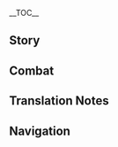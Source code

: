 {{CharacterTabs}}
{{LanguageTabs}}

__TOC__
==Story==
{{VO/Story
|character           = Rosaria
|language            = zh
|language_s          = zh
|language_t          = zh-tw
|name_s              = 罗莎莉亚
|name_t              = 蘿莎莉亞

<!-- Hello -->
|vo_01_01_title_s    = 初次见面…
|vo_01_01_title_t    = 初次見面…
|vo_01_01_subtitle   = Hello
|vo_01_01_file       = VO_{language}{character} Hello.ogg
|vo_01_01_tx_s       = 这位信徒，如果遇到难以解决的麻烦，可以来找我，如果只想祈祷，还请找其他修女。<br />…嗯？你不是信徒吗？
|vo_01_01_tx_t       = 這位信徒，如果遇到難以解決的麻煩，可以來找我，如果只想祈禱，還請找其他修女。<br />…嗯？{{MC|你|妳|mc=1}}不是信徒嗎？
|vo_01_01_rm         = Zhè wèi xìntú, rúguǒ yù dào nányǐ jiějué de máfan, kěyǐ lái zhǎo wǒ, rúguǒ zhǐ xiǎng qídǎo, hái qǐng zhǎo qítā xiūnǚ.<br />...Ng? Nǐ bùshì xìntú ma?
|vo_01_01_tl         = Hey, disciple, if you encounter any troublesome matters that are difficult to handle, you can come and find me. If you just want to pray, please find another nun.<br />Mmm? You're not a disciple?

<!-- Chats -->
|vo_02_01_title_s    = 闲聊・无聊
|vo_02_01_title_t    = 閒聊・無聊
|vo_02_01_subtitle   = Chat: Boredom
|vo_02_01_file       = VO_{language}{character} Chat - Boredom.ogg
|vo_02_01_tx_s       = 还不走吗？
|vo_02_01_tx_t       = 還不走嗎？
|vo_02_01_rm         = Hái bù zǒu ma?
|vo_02_01_tl         = Are we still not leaving?

|vo_02_02_title_s    = 闲聊・加班
|vo_02_02_title_t    = 閒聊・加班
|vo_02_02_subtitle   = Chat: Overtime
|vo_02_02_file       = VO_{language}{character} Chat - Overtime.ogg
|vo_02_02_tx_s       = 什么都可以商量，除了加班。
|vo_02_02_tx_t       = 什麼都可以商量，除了加班。
|vo_02_02_rm         = Shénme dōu kéyǐ shāngliáng, chúle jiābān.
|vo_02_02_tl         = Anything can be discussed, except for overtime.

|vo_02_03_title_s    = 闲聊・蒙德生活
|vo_02_03_title_t    = 閒聊・蒙德生活
|vo_02_03_subtitle   = Chat: Life in Mondstadt
|vo_02_03_file       = VO_{language}{character} Chat - Life in Mondstadt.ogg
|vo_02_03_tx_s       = 好好完成工作，好好度过每一天。蒙德的生活不就是如此吗？
|vo_02_03_tx_t       = 好好完成工作，好好度過每一天。蒙德的生活不就是如此嗎？
|vo_02_03_rm         = Hǎohao wánchéng gōngzuò, hǎohao dùguò měi yī tiān. Méngdé de shēnghuó bù jiùshì rúcǐ ma?
|vo_02_03_tl         = Finishing one's work properly, spending one's daily life properly. Is this not simply life in Mondstadt?

<!-- Weather -->
|vo_03_01_title_s    = 下雨的时候…
|vo_03_01_title_t    = 下雨的時候…
|vo_03_01_subtitle   = When It Rains
|vo_03_01_file       = VO_{language}{character} When It Rains.ogg
|vo_03_01_tx_s       = 唉，影响效率。
|vo_03_01_tx_t       = 唉，影響效率。
|vo_03_01_rm         = Ai, yíngxiǎng xiàolǚ.
|vo_03_01_tl         = Sigh, this will affect [my] efficiency.

|vo_03_02_title_s    = 打雷的时候…
|vo_03_02_title_t    = 打雷的時候…
|vo_03_02_subtitle   = When Thunder Strikes
|vo_03_02_file       = VO_{language}{character} When Thunder Strikes.ogg
|vo_03_02_tx_s       = 嘁，麻烦。
|vo_03_02_tx_t       = 嘖，麻煩。
|vo_03_02_rm_s       = Qi, máfan.
|vo_03_02_rm_t       = Ze, máfan.
|vo_03_02_tl         = Tsk, troublesome.

|vo_03_03_title_s    = 下雪的时候…
|vo_03_03_title_t    = 下雪的時候…
|vo_03_03_subtitle   = When It Snows
|vo_03_03_file       = VO_{language}{character} When It Snows.ogg
|vo_03_03_tx_s       = 雪天赶路，最好小心一些。
|vo_03_03_tx_t       = 雪天趕路，最好小心一些。
|vo_03_03_rm         = Xuětiān gǎnlù, zuìhǎo xiǎoxīn yīxiē.
|vo_03_03_tl         = It's best to be a bit more careful when hurrying on a snowy day.

|vo_03_04_title_s    = 刮大风了…
|vo_03_04_title_t    = 颳大風了…
|vo_03_04_subtitle   = When the Wind Is Blowing
|vo_03_04_file       = VO_{language}{character} When the Wind Is Blowing.ogg
|vo_03_04_tx_s       = 是风神巴斯巴托的庇佑吗？等等，好像是巴托巴斯…
|vo_03_04_tx_t       = 是風神巴斯巴托的庇佑嗎？等等，好像是巴托巴斯…
|vo_03_04_rm         = Shì Fēngshén Bāsībātuō de bìyòu ma? Děngdeng, hǎoxiàng shì Bātuōbāsī...
|vo_03_04_tl         = Is this the blessing of the Anemo Archon Barsibatos? Hold on, I think it's Bartobas...

<!-- Greetings -->
|vo_04_01_title_s    = 早上好…
|vo_04_01_title_t    = 早安…
|vo_04_01_subtitle   = Good Morning
|vo_04_01_file       = VO_{language}{character} Good Morning.ogg
|vo_04_01_tx_s       = 早安，哈…晨祷已经开始了吗？也太早了。
|vo_04_01_tx_t       = 早安，哈…晨禱已經開始了嗎？也太早了。
|vo_04_01_rm         = Zǎo'ān, ha... Chéndǎo yǐjīng kāishǐle ma? Yě tàizǎole.
|vo_04_01_tl         = Good morning, [yawn]... Have the morning prayers begun? It's far too early.

|vo_04_02_title_s    = 中午好…
|vo_04_02_title_t    = 午安…
|vo_04_02_subtitle   = Good Afternoon
|vo_04_02_file       = VO_{language}{character} Good Afternoon.ogg
|vo_04_02_tx_s       = 午后的阳光对睡眠有好处。你也试试吧。
|vo_04_02_tx_t       = 午後的陽光對睡眠有好處。{{MC|你|妳|mc=1}}也試試吧。
|vo_04_02_rm         = Wǔhòu de yángguāng duì shuìmián yǒu hǎochù. Nǐ yě shìshì ba.
|vo_04_02_tl         = The afternoon sun is beneficial for sleep. You should try it.

|vo_04_03_title_s    = 晚上好…
|vo_04_03_title_t    = 晚上好…
|vo_04_03_subtitle   = Good Evening
|vo_04_03_file       = VO_{language}{character} Good Evening.ogg
|vo_04_03_tx_s       = 晚上好。晚间祷告的话，我不参加。嗯？不为什么。
|vo_04_03_tx_t       = 晚上好。晚間禱告的話，我不參加。嗯？不為什麼。
|vo_04_03_rm         = Wǎnshàng-hǎo. Wǎnjiān qídǎo de huà, wǒ bù cānjiā. Ng? Bù wèishénme.
|vo_04_03_tl         = Good evening. If you're talking about the evening prayers, I will not be participating. Mmm? No particular reason.

|vo_04_04_title_s    = 晚安…
|vo_04_04_title_t    = 晚安…
|vo_04_04_subtitle   = Good Night
|vo_04_04_file       = VO_{language}{character} Good Night.ogg
|vo_04_04_tx_s       = 去休息吧，不用操心，剩下的事我会处理。
|vo_04_04_tx_t       = 去休息吧，不用操心，剩下的事我會處理。
|vo_04_04_rm_s       = Qù xiūxi ba, bù yòng cāoxīn, shèngxià de shì wǒ huì chúlǐ.
|vo_04_04_rm_t       = Qù xiūxí ba, bù yòng cāoxīn, shèngxià de shì wǒ huì chúlǐ.
|vo_04_04_tl         = Go and rest. Don't worry, I will handle the remaining matters.

<!-- About -->
|vo_05_01_title_s    = 关于罗莎莉亚自己・修女
|vo_05_01_title_t    = 關於蘿莎莉亞自己・修女
|vo_05_01_subtitle   = About {character}: Sister
|vo_05_01_file       = VO_{language}{character} About {character} - Sister.ogg
|vo_05_01_tx_s       = 我？只是个无趣的人而已。如你所见，不爱教会也不爱工作。
|vo_05_01_tx_t       = 我？只是個無趣的人而已。如{{MC|你|妳|mc=1}}所見，不愛教會也不愛工作。
|vo_05_01_rm         = Wǒ? Zhǐshì gè wúqù de rén éryǐ. Rú ní suǒ jiàn, bù ài Jiàohuì yě bù ài gōngzuò.
|vo_05_01_tl         = Me? I'm just an uninteresting person. As you can see, I love neither the Church nor work.

|vo_05_02_title_s    = 关于罗莎莉亚自己・麻烦
|vo_05_02_title_t    = 關於蘿莎莉亞自己・麻煩
|vo_05_02_subtitle   = About {character}: Troubles
|vo_05_02_file       = VO_{language}{character} About {character} - Troubles.ogg
|vo_05_02_tx_s       = 那些值班修女一个比一个麻烦，不是抓人去祷告，就是叫人去唱诗班。你可别告诉她们我在这里。
|vo_05_02_tx_t       = 那些值班修女一個比一個麻煩，不是抓人去禱告，就是叫人去唱詩班。{{MC|你|妳|mc=1}}不要告訴她們我在這裡。
|vo_05_02_rm         = Nà xiē zhíbān xiūnǚ yī gè bǐ yī gè máfan, bùshì zhuārén qù qídǎo, jiùshì jiào rén qù chàngshībān. Nǐ kě bié gàosù tāmen wǒ zài zhèlǐ.
|vo_05_02_tl         = Those nuns on duty are getting progressively more troublesome. If they're not dragging people off for prayers, they're asking people to go sing in the choir. Don't go telling them that I'm here.

<!-- About Us -->
|vo_06_01_title_s    = 关于我们・信仰
|vo_06_01_title_t    = 關於我們・信仰
|vo_06_01_subtitle   = About Us: Beliefs
|vo_06_01_file       = VO_{language}{character} About Us - Beliefs.ogg
|vo_06_01_tx_s       = 神或许能庇护所有人，可他不会这样做。否则，人的苦难就成了笑话。
|vo_06_01_tx_t       = 神或許能庇護所有人，可是他不會這樣做。否則，人的苦難就成了笑話。
|vo_06_01_rm         = Shén huòxǔ nèng bìhù suóyǒu rén, kě tā bùhuì zhèyàng zuò. Fǒuzé, rén de kǔ'nàn jiù chéngle xiàohuà.
|vo_06_01_tl         = Perhaps the god is able to bless everyone with his protection, but he won't do that. Otherwise, the struggles of people will simply become a joke.

|vo_06_02_title_s    = 关于我们・祷告
|vo_06_02_title_t    = 關於我們・禱告
|vo_06_02_friendship = 6
|vo_06_02_subtitle   = About Us: Prayer
|vo_06_02_file       = VO_{language}{character} About Us - Prayer.ogg
|vo_06_02_tx_s       = 祈祷吧。不是为了神或其他任何人，而是为了自己。
|vo_06_02_tx_t       = 祈禱吧。不是為了神或其他任何人，而是為了自己。
|vo_06_02_rm         = Qídǎo ba. Bùshì wèile shén huò qítā rènhé rén, érshì wèile zìjǐ.
|vo_06_02_tl         = Pray. Not for the god or for anyone else, but for yourself.

|vo_06_03_title_s    = 关于我们・战斗
|vo_06_03_title_t    = 關於我們・戰鬥
|vo_06_03_friendship = 6
|vo_06_03_subtitle   = About Us: Battle
|vo_06_03_file       = VO_{language}{character} About Us - Battle.ogg
|vo_06_03_tx_s       = 不要勉强，有困难可以叫我。
|vo_06_03_tx_t       = 不要勉強，有困難可以叫我。
|vo_06_03_rm         = Bùyào miánqiáng, yǒu kùnnán kěyǐ jiào wo.
|vo_06_03_tl         = Don't push yourself. If there are problems, you can call me.

<!-- Miscellaneous I -->
|vo_07_01_title_s    = 关于「神之眼」…
|vo_07_01_title_t    = 關於「神之眼」…
|vo_07_01_friendship = 4
|vo_07_01_subtitle   = About the [[Vision]]
|vo_07_01_file       = VO_{language}{character} About the Vision.ogg
|vo_07_01_tx_s       = 「神之眼」可以是实力的证明，也可以是幸存的勋章…谁知道呢？真正的好东西总是具有两面性。我不会定义「神之眼」。我和它只是互相见证的关系罢了。
|vo_07_01_tx_t       = 「神之眼」可以是實力的證明，也可以是倖存的勳章…誰知道呢？真正的好東西總是具有兩面性。我不會定義「神之眼」。我和它只是互相見證的關係罷了。
|vo_07_01_rm_s       = "Shénzhīyǎn" kěyǐ shì shílì de zhèngmíng, yě kěyǐ shì xìngcún de xūnzhāng... Shéi zhīdào ne? Zhēnzhèng de hǎo dōngxi zǒng shì jùyǒu liǎng miànxìng. Wǒ bùhuì dìngyì "Shénzhīyān". Wǒ hé tā zhǐshì hùxiāng jiànzhèng de guānxi bàle.
|vo_07_01_rm_t       = "Shénzhīyǎn" kěyǐ shì shílì de zhèngmíng, yě kěyǐ shì xìngcún de xūnzhāng... Shéi zhīdào ne? Zhēnzhèng de hǎo dōngxi zǒng shì jùyǒu liǎng miànxìng. Wǒ bùhuì dìngyì "Shénzhīyān". Wǒ hàn tā zhǐshì hùxiāng jiànzhèng de guānxi bàle.
|vo_07_01_tl         = A "Vision" can be a proof of one's willpower, and also a medal of fortunate survival... Who knows? All good things always have two sides. I will not define this "Vision." My relationship with it is simply one of mutual witness.

|vo_07_02_title_s    = 有什么想要分享…
|vo_07_02_title_t    = 有什麼想要分享…
|vo_07_02_friendship = 4
|vo_07_02_subtitle   = Something to Share
|vo_07_02_file       = VO_{language}{character} Something to Share.ogg
|vo_07_02_tx_s       = 要说什么是值得高兴的好事…呵，只是假设而已。如果有一天你遇到无法解决的难题，也别认为那就是人生的终点。说不定，会有人替你解决困境呢。
|vo_07_02_tx_t       = 要說什麼是值得高興的好事…呵，只是假設而已。如果有一天{{MC|你|妳|mc=1}}遇到無法解決的難題，也別認為那就是人生的終點。說不定，會有人替{{MC|你|妳|mc=1}}解決困境呢
|vo_07_02_rm         = Yào shuō shénme shì zhíde gāoxìng de hǎoshì... He, zhǐshì jiǎshè éryǐ. Rúguó yǒu yī tiān nǐ yùdào wúfǎ jiějué de nántí, yě bié rènwéi nà jiùshì rénshēng de zhōngdiǎn. Shuōbùdìng, huì yǒu rén tì nǐ jiějué kùnjìng ne.
|vo_07_02_tl         = If I had to name something worth getting happy about... Heh, this is just a hypothetical scenario. If, one day, you encounter a difficult problem that cannot be solved, don't go thinking that it'll be the end of your life. There might just be someone who can  solve your predicament for you.

|vo_07_03_title_s    = 感兴趣的见闻…
|vo_07_03_title_t    = 感興趣的見聞…
|vo_07_03_subtitle   = Interesting Things
|vo_07_03_file       = VO_{language}{character} Interesting Things.ogg
|vo_07_03_tx_s       = 花草不属于我感兴趣的范畴。不过，蒲公英是个例外，它能酿出相当美味的蒲公英酒。休息时间来一杯，比睡懒觉还舒服。
|vo_07_03_tx_t       = 花草不屬於我感興趣的範疇。不過，蒲公英是個例外，它能釀出相當美味的蒲公英酒。休息時間來一杯，比睡懶覺還舒服。
|vo_07_03_rm_s       = Huācǎo bù shǔyú wǒ gǎn xìngqù de fànchóu. Bùguò, pǔgōngyīng shì gè lìwài, tā néng niàngchū xiāngdāng měiwèi de Pǔgōngyīng Jiǔ. Xiūxi shíjiān lái yī bēi, bǐ shuì lǎnjiào hái shūfú.
|vo_07_03_rm_t       = Huācǎo bù shǔyú wǒ gǎn xìngqù de fànchóu. Bùguò, pǔgōngyīng shì gè lìwài, tā néng niàngchū xiāngdāng měiwèi de Pǔgōngyīng Jiǔ. Xiūxí shíjiān lái yī bēi, bǐ shuì lǎnjiào hái shūfú.
|vo_07_03_tl         = I'm not interested in the domain of plants and flowers. However, Dandelions are an exception, as they can be brewed into rather delicious Dandelion Wine. Drinking a glass during breaktime is even more comfortable than taking a nap.

<!-- About Others -->
|vo_08_01_title_s    = 关于迪卢克…
|vo_08_01_title_t    = 關於迪盧克…
|vo_08_01_friendship = 4
|vo_08_01_subtitle   = About [[Diluc]]
|vo_08_01_file       = VO_{language}{character} About Diluc.ogg
|vo_08_01_tx_s       = 一看就知道了吧？那位富豪老爷可不是个简单的人物。低调、自信…还有一点危险的气息。
|vo_08_01_tx_t       = 一看就知道了吧？那位富豪老爺可不是個簡單的人物。低調、自信…還有一點危險的氣息。
|vo_08_01_rm_s       = Yīkàn jiù zhīdàole ba? Nà wèi fùháo lǎoyé kě bùshì gè jiǎndān de rénwù. Dīdiào, zìxìn... hǎiyǒu yīdiǎn wēixiǎn qìxī.
|vo_08_01_rm_t       = Yīkàn jiù zhīdàole ba? Nà wèi fùháo lǎoyé kě bùshì gè jiǎndān de rénwù. Dīdiào, zìxìn... hǎiyǒu yīdiǎn wéixiǎn qìxí.
|vo_08_01_tl         = It's obvious from just a glance, right? That wealthy lord isn't a simple person. Discreet, confident... and an aura that feels a little dangerous.

|vo_08_02_title_s    = 关于凯亚…
|vo_08_02_title_t    = 關於凱亞…
|vo_08_02_friendship = 4
|vo_08_02_subtitle   = About [[Kaeya]]
|vo_08_02_file       = VO_{language}{character} About Kaeya.ogg
|vo_08_02_tx_s       = 人往往要到醉酒以后才会露出真面目。油嘴滑舌算是凯亚的保护色吧，呵，一目了然的伪装。你该看看他喝醉的样子。
|vo_08_02_tx_t       = 人往往要到酒醉以後才會露出真面目。油嘴滑舌算是凱亞的保護色吧，呵，一目了然的偽裝。{{MC|你|妳|mc=1}}該看看他喝醉的樣子。
|vo_08_02_rm         = Rén wǎngwǎng yào dào zuìjiǔ yǐhòu cái huì lùchū zhēn miànmù. Yóuzuǐ-huáshé suàn shì Kǎiyà de bǎohùsè ba, he, yīmù-liǎorán de wěizhuāng. Nǐ gāi kànkan tā hēzuì de yàngzi.
|vo_08_02_tl         = People often need to get drunk before they show their true colors. Smooth, pretty words<ref group="TN •">{{zh|油嘴滑舌|rm=yóuzuǐ-huáshé|tl=oily mouth, smooth tongue}}: an idiom that describes a person who is smooth-talking and persuasive.</ref> can probably be said to be Kaeya's protective colors. Heh, a disguise that can be seen through in an instant. You should see what he's like when he's drunk.

|vo_08_03_title_s    = 关于温迪…
|vo_08_03_title_t    = 關於溫迪…
|vo_08_03_friendship = 4
|vo_08_03_subtitle   = About [[Venti]]
|vo_08_03_file       = VO_{language}{character} About Venti.ogg
|vo_08_03_tx_s       = 这个吟游诗人身上有种非常特殊的气息…我还不能确定真相，但他与别的市民似乎很不一样。
|vo_08_03_tx_t       = 這個吟遊詩人身上有種非常特殊的氣息…我還不能確定真相，但他與別的市民似乎很不一樣。
|vo_08_03_rm_s       = Zhège yínyóu-shīrén shēnshàng yǒu zhǒng fēicháng tèshū de qìxī... Wǒ hái bùnéng quèdìng zhēnxiàng, dàn tā yǔ bié de shìmín sìhū hěn bùyīyàng.
|vo_08_03_rm_t       = Zhège yínyóu-shīrén shēnshàng yǒu zhǒng fēicháng tèshū de qìxí... Wǒ hái bùnéng quèdìng zhēnxiàng, dàn tā yǔ bié de shìmín sìhū hěn bùyīyàng.
|vo_08_03_tl         = The aura of this wandering bard is very unique... I can't determine the truth yet, but he seems to be very different from the rest of the cityfolk.

|vo_08_04_title_s    = 关于芭芭拉…
|vo_08_04_title_t    = 關於芭芭拉…
|vo_08_04_friendship = 4
|vo_08_04_subtitle   = About [[Barbara]]
|vo_08_04_file       = VO_{language}{character} About Barbara.ogg
|vo_08_04_tx_s       = 芭芭拉总是缠着我，叫我参加礼拜和唱诗班。难道维多利亚给她下了监督我工作的命令？
|vo_08_04_tx_t       = 芭芭拉總是纏著我，叫我參加禮拜和唱詩班。難道維多利亞向她下了監督我工作的命令？
|vo_08_04_rm_s       = Bābālā zǒng shì chánzhe wǒ, jiào wǒ cānjiā lǐbài hé chàngshībān. Nándào Wéiduōlìyà gěi tā xiàle jiāndū wǒ gōngzuò de mìnglìng?
|vo_08_04_rm_t       = Bābālā zǒng shì chánzhe wǒ, jiào wǒ cānjiā lǐbài hàn chàngshībān. Nándào Wéiduōlìyà xiàng tā xiàle jiāndū wǒ gōngzuò de mìnglìng?
|vo_08_04_tl         = Barbara is always pestering me, asking me to go participate in prayers and the choir. Could it be that Victoria has given her orders to supervise my work?

|vo_08_05_title_s    = 关于琴…
|vo_08_05_title_t    = 關於琴…
|vo_08_05_friendship = 4
|vo_08_05_subtitle   = About [[Jean]]
|vo_08_05_file       = VO_{language}{character} About Jean.ogg
|vo_08_05_tx_s       = 不仅完成本职工作，还会替他人收尾。值得钦佩的女人。
|vo_08_05_tx_t       = 不僅完成本職工作，還會替他人收尾。值得欽佩的女人。
|vo_08_05_rm         = Bùjǐn wánchéng běnzhí gōngzuò, hái huì tì tārén shōuwěi. Zhídé qīnpèi de nǚrén.
|vo_08_05_tl         = Not only does she finish her own job, she also finishes work for others too. A woman worth admiring.

|vo_08_06_title_s    = 关于阿贝多…
|vo_08_06_title_t    = 關於阿貝多…
|vo_08_06_friendship = 4
|vo_08_06_subtitle   = About [[Albedo]]
|vo_08_06_file       = VO_{language}{character} About Albedo.ogg
|vo_08_06_tx_s       = 他就像一副挂在古旧房屋里的油画…厚重、神秘，无法被一眼看透。我不讨厌有故事的人。
|vo_08_06_tx_t       = 他就像一副掛在古舊房屋裡的油畫…厚重、神秘，無法被一眼看透。我不討厭有故事的人。
|vo_08_06_rm         = Tā jiù xiàng yī fù guà zài gújiù fángwū lǐ de yóuhuà... Hòuzhòng, shénmì, wǔfǎ bèi yīyǎn-kàntòu. Wǒ bù tǎoyàn yǒu gùshì de rén.
|vo_08_06_tl         = He is just like an oil painting hanging in the room of an old house... Dignified, mysterious, impossible to read at a glance. I don't hate people who have stories.

|vo_08_07_title_s    = 关于丽莎…
|vo_08_07_title_t    = 關於麗莎…
|vo_08_07_friendship = 4
|vo_08_07_subtitle   = About [[Lisa]]
|vo_08_07_file       = VO_{language}{character} About Lisa.ogg
|vo_08_07_tx_s       = 我不喜欢上班偷懒的人，不过也很能理解她准点下班的心情。
|vo_08_07_tx_t       = 我不喜歡上班偷懶的人，不過也很能理解她準時下班的心情。
|vo_08_07_rm         = Wǒ bù xǐhuān shàngbān tōulǎn de rén, bùguò yě hěn néng lǐjiě tā zhǔndiǎn xiàbān de xīnqíng.
|vo_08_07_tl         = I don't like people who slack off at work, but I can also very much understand her desire to leave work on time.

|vo_08_08_title_s    = 关于可莉…
|vo_08_08_title_t    = 關於可莉…
|vo_08_08_friendship = 4
|vo_08_08_subtitle   = About [[Klee]]
|vo_08_08_file       = VO_{language}{character} About Klee.ogg
|vo_08_08_tx_s       = 唉，除了麻烦就是麻烦，虽然是可爱的麻烦。
|vo_08_08_tx_t       = 唉，除了麻煩就是麻煩，雖然是可愛的麻煩。
|vo_08_08_rm         = Ai, chúle máfan jiùshì máfan, suīrán shì kě'ài de máfan.
|vo_08_08_tl         = Sigh, she only causes layers upon layers of trouble, even though they're all cute troubles.

|vo_08_09_title_s    = 关于法尔伽…
|vo_08_09_title_t    = 關於法爾伽…
|vo_08_09_friendship = 4
|vo_08_09_subtitle   = About [[Varka]]
|vo_08_09_file       = VO_{language}{character} About Varka.ogg
|vo_08_09_tx_s       = 虽说是出于好意，但法尔伽啰嗦起来像个老头一样，相当在意身边的人呢。唉，那家伙。
|vo_08_09_tx_t       = 雖說是出於好意，但法爾伽囉嗦起來像個老頭一樣，相當在意身邊的人呢。唉，那傢伙。
|vo_08_09_rm         = Suīshuō shì chū yú hǎoyì, dàn Fǎ'ěrjiā luōsuo qǐlái xiàng gè lǎotóu yīyàng, xiāngdāng zàiyì shēnbiān de rén ne. Āi, nà jiāhuo.
|vo_08_09_tl         = Even though it's with good intentions, when Varka starts nagging, he is just like an old grandpa. He is quite mindful of others around him. Sigh, that fellow.

|vo_08_10_title_s    = 关于父亲…
|vo_08_10_title_t    = 關於父親…
|vo_08_10_friendship = 4
|vo_08_10_subtitle   = About Her Father
|vo_08_10_file       = VO_{language}{character} About Father.ogg
|vo_08_10_tx_s       = 父亲？好遥远的词汇啊。对我而言可以说没有，也可以说有不止一个。怎么？很惊讶吗？
|vo_08_10_tx_t       = 父親？好遙遠的詞彙啊。對我而言可以說沒有，也可以說有不止一個。怎麼？很驚訝嗎？
|vo_08_10_rm         = Fùqīn? Hǎo yáoyuǎn de cíhuì a. Duì wǒ ér yán kěyǐ shuō méiyǒu, yě kěyǐ shuō yǒu bùzhǐ yīgè. Zěnme? Hěn jīngyà ma?
|vo_08_10_tl         = Father? What a distant phrase. For me, I can say that I have none, and I can also say that I have more than one. What do you think? Very surprising, right?

<!-- More About -->
|vo_09_01_title_s    = 想要了解罗莎莉亚・其一
|vo_09_01_title_t    = 想要瞭解蘿莎莉亞・其一
|vo_09_01_subtitle   = More About {character}: I
|vo_09_01_file       = VO_{language}{character} More About {character} - 01.ogg
|vo_09_01_tx_s       = 跳过寒暄吧。我来这里是为了完成工作，你解决不了的问题可以移交给我。
|vo_09_01_tx_t       = 跳過寒暄吧。我來這裡是為了完成工作，你解決不了的問題可以移交給我。
|vo_09_01_rm         = Tiào guò hánxuān ba. Wǒ lái zhèlǐ shì wèile wánchéng gōngzuò, nǐ jiějué bùliǎo de wèntí kěyǐ yíjiāo gěi wǒ.
|vo_09_01_tl         = Skip the pleasantries. I've come here to finish my work, you can pass on any problems you cannot solve to me.

|vo_09_02_title_s    = 想要了解罗莎莉亚・其二
|vo_09_02_title_t    = 想要瞭解蘿莎莉亞・其二
|vo_09_02_friendship = 3
|vo_09_02_subtitle   = More About {character}: II
|vo_09_02_file       = VO_{language}{character} More About {character} - 02.ogg
|vo_09_02_tx_s       = 不信神的修女并不稀奇，就像世上也有不喜欢吃猪肉的猎人、讨厌鱼肉的渔民。做某一件事不代表爱它，不爱一件事也不意味着必须远离。工作就是这样的东西。
|vo_09_02_tx_t       = 不信神的修女並不稀奇，就像世上也有不喜歡吃豬肉的獵人、討厭魚肉的漁民。做某一件事不代表愛它，不愛一件事也不意味著必須遠離。工作就是這樣的東西。
|vo_09_02_rm         = Bùxìn shén de xiūnǚ bìng bù xīqí, jiù xiàng shìshàng yěyǒu bù xǐhuān chī zhūròu de lièrén, tǎoyàn yúròu de yúmín. Zuò mǒu yī jiàn shì bù dàibiǎo ài tā, bù ài yī jiàn shì yě bù yìwèizhe bìxū yuǎnlí. Gōngzuò jiùshì zhèyàng de dōngxī.
|vo_09_02_tl         = It's not that rare for a nun to not believe in the gods, just like how there are hunters who don't eat pork in this world, and fishermen who hate eating fish. Doing something doesn't necessarily mean that you love it, and not loving something doesn't mean you have to distance yourself from it. Work is precisely a matter such as this.

|vo_09_03_title_s    = 想要了解罗莎莉亚・其三
|vo_09_03_title_t    = 想要瞭解蘿莎莉亞・其三
|vo_09_03_friendship = 4
|vo_09_03_subtitle   = More About {character}: III
|vo_09_03_file       = VO_{language}{character} More About {character} - 03.ogg
|vo_09_03_tx_s       = 来一杯吗？这是今年的蒲公英酒，味道很不错。
|vo_09_03_tx_t       = 來一杯嗎？這是今年的蒲公英酒，味道很不錯。
|vo_09_03_rm         = Lái yī bēi ma? Zhè shì jīnnián de Púgōngyīng Jiǔ, wèidào hěn bùcuò.
|vo_09_03_tl         = Would you like a glass? This is this year's Dandelion Wine, the taste is quite good.

|vo_09_04_title_s    = 想要了解罗莎莉亚・其四
|vo_09_04_title_t    = 想要瞭解蘿莎莉亞・其四
|vo_09_04_friendship = 5
|vo_09_04_subtitle   = More About {character}: IV
|vo_09_04_file       = VO_{language}{character} More About {character} - 04.ogg
|vo_09_04_tx_s       = 蒙德是一头既古老又年轻的白色野兽，古老到需要人去保护，也年轻到无法独立生存。只有这样的地方才会需要我这样的人。我像其他修女照顾市民那样照顾着蒙德，让它在自由的道路上平稳前进。你问我为什么它是白色的？…因为像我这样的人，是黑色的。
|vo_09_04_tx_t       = 蒙德是一頭既古老又年輕的白色野獸，古老到需要人去保護，也年輕到無法獨立生存。只有這樣的地方才會需要我這樣的人。我像其他修女照顧市民那樣照顧著蒙德，讓它在自由的道路上平穩前進。{{MC|你|妳|mc=1}}問我為什麼它是白色的？…因為像我這樣的人，是黑色的。
|vo_09_04_rm         = Méngdé shì yītóu jì gǔlǎo yòu niánqīng de báisè yěshòu, gǔlǎo dào xūyào rén qù bǎohù, yě niánqīng dào wúfǎ dúlì shēngcún. Zhǐyǒu zhèyàng de dìfāng cái huì xūyào wǒ zhèyàng de rén. Wǒ xiàng qítā xiūnǚ zhàogù shìmín nàyàng zhàogùzhe Méngdé, ràng tā zài zìyóu de dàolù shàng píngwěn qiánjìn. Nǐ wèn wǒ wèishénme tā shì báisè de? ...Yīnwèi xiàng wǒ zhèyàng de rén, shì hēisè de.
|vo_09_04_tl         = Mondstadt is a white beast that is both ancient and young at the same time. It is so old that it needs someone to protect it, yet it is still so young that it cannot survive independently. It is only a place like this that needs a person like me. As the other nuns watch over the cityfolk, I watch over Mondstadt, so that it can progress smoothly and steadily on the path of freedom. You're asking me why it's white? ...Because someone like me, is black.

|vo_09_05_title_s    = 想要了解罗莎莉亚・其五
|vo_09_05_title_t    = 想要瞭解蘿莎莉亞・其五
|vo_09_05_friendship = 6
|vo_09_05_subtitle   = More About {character}: V
|vo_09_05_file       = VO_{language}{character} More About {character} - 05.ogg
|vo_09_05_tx_s       = 我偶尔能感觉到过去每一年的自己都存在着、围绕着我…对我有所寄托。你一定也有相同的感觉，所以，哪怕如今你已走上截然不同的道路，也不要否认从前的自己。从前的每一个你，都是你脚下的基石。不要害怕过去，不要畏惧与它抗衡。
|vo_09_05_tx_t       = 我偶爾能感覺到過去每一年的自己都存在著、圍繞著我…對我有所寄託。{{MC|你|妳|mc=1}}一定也有相同的感覺，所以，哪怕如今{{MC|你|妳|mc=1}}已走上截然不同的道路，也不要否認從前的自己。從前的每一個{{MC|你|妳|mc=1}}，都是{{MC|你|妳|mc=1}}腳下的基石。不要害怕過去，不要畏懼與它抗衡。
|vo_09_05_rm         = Wǒ ǒu'ěr néng gǎnjué dào guòqù měi yī nián de zìjǐ dōu cúnzàizhe, wéiràozhe wǒ... Duì wǒ yǒu suǒ jìtuō. Nǐ yīdìng yěyǒu xiāngtóng de gǎnjué, suǒyǐ, nǎpà rújīn nǐ yǐ zǒu shàng jiérán bùtóng de dàolù, yě bùyào fǒurèn cóngqián de zìjǐ. Cóngqián de měi yīgè nǐ, dōu shì nǐ jiǎoxià de jīshí. Bùyào hàipà guòqù, bùyào wèijù yǔ tā kànghéng.
|vo_09_05_tl         = Sometimes, I feel as though the past versions of myself from every year that has gone by are all still in existence and encircling me... They are all asking something of me. You must have had the same feeling. So, even if you walk a completely different road today, do not deny the past you from long ago. Every single past version of yourself is now a foundation stone beneath your feet. Don't be afraid of the past, and do not fear contending with it.

<!-- Miscellaneous II -->
|vo_10_01_title_s    = 罗莎莉亚的爱好…
|vo_10_01_title_t    = 蘿莎莉亞的愛好…
|vo_10_01_subtitle   = {character}'s Hobbies
|vo_10_01_file       = VO_{language}{character} Hobbies.ogg
|vo_10_01_tx_s       = 小酌怡情，有些烦心事只能靠酒精解决。话虽如此，我是不会醉的。
|vo_10_01_tx_t       = 小酌怡情，有些煩心事只能靠酒精解決。話雖如此，我是不會醉的。
|vo_10_01_rm         = Xiǎozhuó yíqíng, yǒuxiē fánxīn-shì zhǐ néng kào jiǔjīng jiějué. Huà suī rúcǐ, wǒ shì bùhuì zuì de.
|vo_10_01_tl         = A small drink cheers the heart.<ref group="TN •">This is one half of a longer idiom. The full saying goes "A small drink cheers the heart, a large drink harms the body" {{Lang|zh=小酌怡情，大酌伤身|zh_rm=xiǎo zhuó yí qíng, dà zhuó shāng shēn}}.</ref> There are some worries that can only be solved with alcohol. Though, even as I say this, I won't get drunk.

|vo_10_02_title_s    = 罗莎莉亚的烦恼…
|vo_10_02_title_t    = 蘿莎莉亞的煩惱…
|vo_10_02_subtitle   = {character}'s Troubles
|vo_10_02_file       = VO_{language}{character} Troubles.ogg
|vo_10_02_tx_s       = 唉…真不想参加下个月的合唱活动，可维多利亚亲自点名了…
|vo_10_02_tx_t       = 唉…真不想參加下個月的合唱活動，可是維多利亞親自點名了…
|vo_10_02_rm_s       = Ai... Zhēn bùxiǎng cānjiā xià gè yuè de héchàng huódòng, kě Wěiduōlìyà qīnzì diǎnmíngle...
|vo_10_02_rm_t       = Ai... Zhēn bùxiǎng cānjiā xià gè yuè de héchàng huódòng, kěshì Wěiduōlìyà qīnzì diǎnmíngle...
|vo_10_02_tl         = Sigh... I really don't want to join the choir activities next month, but Victoria has personally come to check attendance...

|vo_10_03_title_s    = 喜欢的食物…
|vo_10_03_title_t    = 喜歡的食物…
|vo_10_03_subtitle   = Favorite Food
|vo_10_03_file       = VO_{language}{character} Favorite Food.ogg
|vo_10_03_tx_s       = 试过红酒炖兽肉吗？酒精和大块的动物肉出现在一个盘子里，相当有品味。
|vo_10_03_tx_t       = 試過紅酒燉獸肉嗎？酒精和大塊的動物肉出現在一個盤子裡，相當有品味。
|vo_10_03_rm         = Shìguò hóngjiǔ dùn shòu ròu ma? Jiǔjīng hé dà kuài de dòngwù ròu chūxiàn zài yīgè pánzi lǐ, xiāngdāng yǒu pǐnwèi.
|vo_10_03_tl         = Have you tried meat stewed in red wine? Alcohol and a big piece of animal meat both served on the same plate&mdash;&mdash; It's quite tasteful.

|vo_10_04_title_s    = 讨厌的食物…
|vo_10_04_title_t    = 討厭的食物…
|vo_10_04_subtitle   = Least Favorite Food
|vo_10_04_file       = VO_{language}{character} Least Favorite Food.ogg
|vo_10_04_tx_s       = 这个…这个土豆饼的蘸料居然是果酱？完全不合理！
|vo_10_04_tx_t       = 這個…這個薯餅的沾醬居然是果醬？完全不合理！
|vo_10_04_rm_s       = Zhège... Zhège tǔdòu-bǐng de zhànliào jūrán shì guǒjiàng? Wánquán bù hélǐ!
|vo_10_04_rm_t       = Zhège... Zhège shúbǐng de zhànliào jūrán shì guǒjiàng? Wánquán bù hélǐ!
|vo_10_04_tl         = The... The dipping sauce for this [[Mondstadt Hash Brown|hash brown]] is [[Jam]]? This is unreasonable!

<!-- Receiving a Gift -->
|vo_11_01_title_s    = 收到赠礼・其一
|vo_11_01_title_t    = 收到贈禮・其一
|vo_11_01_subtitle   = Receiving a Gift: I
|vo_11_01_file       = VO_{language}{character} Receiving a Gift - 01.ogg
|vo_11_01_tx_s       = 看来这方面，我们品味相投。
|vo_11_01_tx_t       = 看來這方面，我們品味相投。
|vo_11_01_rm         = 
|vo_11_01_tl         = 

|vo_11_02_title_s    = 收到赠礼・其二
|vo_11_02_title_t    = 收到贈禮・其二
|vo_11_02_subtitle   = Receiving a Gift: II
|vo_11_02_file       = VO_{language}{character} Receiving a Gift - 02.ogg
|vo_11_02_tx_s       = 至少能填饱肚子。
|vo_11_02_tx_t       = 至少能填飽肚子。
|vo_11_02_rm         = 
|vo_11_02_tl         = 

|vo_11_03_title_s    = 收到赠礼・其三
|vo_11_03_title_t    = 收到贈禮・其三
|vo_11_03_subtitle   = Receiving a Gift: III
|vo_11_03_file       = VO_{language}{character} Receiving a Gift - 03.ogg
|vo_11_03_tx_s       = 你对这种食物很感兴趣吗？
|vo_11_03_tx_t       = {{MC|你|妳|mc=1}}對這種食物很感興趣嗎？
|vo_11_03_rm         = 
|vo_11_03_tl         = 

<!-- Birthday -->
|vo_12_01_title_s    = 生日…
|vo_12_01_title_t    = 生日…
|vo_12_01_subtitle   = Birthday
|vo_12_01_file       = VO_{language}{character} Birthday.ogg
|vo_12_01_tx_s       = 今天是你生日，有什么想处理的人或事吗？我可以帮个小忙，别告诉其他人就行。
|vo_12_01_tx_t       = 今天是{{MC|你|妳|mc=1}}生日，有什麼想處理的人或事嗎？我可以幫個小忙，別告訴其他人就行。
|vo_12_01_rm         = Jīntiān shì nǐ shēngrì, yǒu shénme xiǎng chǔlǐ de rén huò shì ma? Wǒ kěyǐ bāng gè xiǎo máng, bié gàosù qítā rén jiùxíng.
|vo_12_01_tl         = Today is your birthday. Is there any person or any matter that you wish to be handled? I can help out with a small favor, as long as you don't tell anyone else.

<!-- Feelings About Ascension -->
|vo_13_01_title_s    = 突破的感受・起
|vo_13_01_title_t    = 突破的感受・起
|vo_13_01_ascension  = 1
|vo_13_01_subtitle   = Feelings About Ascension: Intro
|vo_13_01_file       = VO_{language}{character} Feelings About Ascension -  01.ogg
|vo_13_01_tx_s       = 嗯，感觉不错。
|vo_13_01_tx_t       = 嗯，感覺不錯。
|vo_13_01_rm         = Ng, gǎnjué bùcuò.
|vo_13_01_tl         = Mmm, this feeling is not bad.

|vo_13_02_title_s    = 突破的感受・承
|vo_13_02_title_t    = 突破的感受・承
|vo_13_02_ascension  = 2
|vo_13_02_subtitle   = Feelings About Ascension: Building Up
|vo_13_02_file       = VO_{language}{character} Feelings About Ascension -  02.ogg
|vo_13_02_tx_s       = 需要帮忙吗？我现在有空。
|vo_13_02_tx_t       = 需要幫忙嗎？我現在有空。
|vo_13_02_rm         = Xūyào bāngmáng ma? Wǒ xiànzài yǒu kòng.
|vo_13_02_tl         = Need help? I'm free right now.

|vo_13_03_title_s    = 突破的感受・转
|vo_13_03_title_t    = 突破的感受・轉
|vo_13_03_ascension  = 4
|vo_13_03_subtitle   = Feelings About Ascension: Climax
|vo_13_03_file       = VO_{language}{character} Feelings About Ascension -  03.ogg
|vo_13_03_tx_s       = 也好。能力越强，效率越高。
|vo_13_03_tx_t       = 也好。能力越強，效率越高。
|vo_13_03_rm         = Yě hǎo. Nénglì yuè qiáng, xiàolǜ yuè gāo.
|vo_13_03_tl         = Not bad. The stronger I grow, the more efficient I am.

|vo_13_04_title_s    = 突破的感受・合
|vo_13_04_title_t    = 突破的感受・合
|vo_13_04_ascension  = 6
|vo_13_04_subtitle   = Feelings About Ascension: Conclusion
|vo_13_04_file       = VO_{language}{character} Feelings About Ascension -  04.ogg
|vo_13_04_tx_s       = 哪怕是擅长战斗与杀戮的我，也从未拥有过如此强大的力量，谢谢你的祝福。
|vo_13_04_tx_t       = 哪怕是擅長戰鬥與殺戮的我，也從未擁有過如此強大的力量，謝謝{{MC|你|妳|mc=1}}的祝福。
|vo_13_04_rm         = Nǎpà shì shàncháng zhàndòu yǔ shālù de wǒ, yě cóng wèi yǒngyǒuguò rúcǐ qiángdà de lìliàng, xièxiè nǐ de zhùfú.
|vo_13_04_tl         = Though I am adept at battle and slaughter, I have never possessed such great power. Thank you for your blessing.
}}

==Combat==
{{Combat VO
|character           = Rosaria
|language            = zh
|name_s              = 罗莎莉亚
|name_t              = 蘿莎莉亞

<!-- Elemental Skill -->
|skill_1_tx_s        = 嘿呀！
|skill_1_tx_t        = 嘿呀！
|skill_1_rm          = Heiya!
|skill_1_tl          = Heya!
|skill_2_tx_s        = 审判！
|skill_2_tx_t        = 審判！
|skill_2_rm          = Shěnpàn!
|skill_2_tl          = Judgement!
|skill_3_tx_s        = 别想跑！
|skill_3_tx_t        = 別想跑！
|skill_3_rm          = Bié xiǎng pǎo!
|skill_3_tl          = Don't think of running!

<!-- Elemental Burst -->
|burst_1_tx_s        = 制裁！
|burst_1_tx_t        = 制裁！
|burst_1_rm          = Zhìcái!
|burst_1_tl          = Punishment!
|burst_2_tx_s        = 战栗吧！
|burst_2_tx_t        = 顫慄吧！
|burst_2_rm_s        = Zhànlì ba!
|burst_2_rm_t        = Chànlì ba!
|burst_2_tl          = Tremble!
|burst_3_tx_s        = 晚安了…
|burst_3_tx_t        = 晚安了…
|burst_3_rm          = Wǎn'ānle...
|burst_3_tl          = Goodnight...

<!-- Sprint Start -->
|sprint-s_1_file     = Sprint Start 01,Sprint Start 02,Sprint Start 03

<!-- Sprint End -->

<!-- Deploying Wind Glider -->
|glider_1_file       = Deploying Wind Glider 01,Deploying Wind Glider 02,Deploying Wind Glider 03

<!-- Disengaging Wind Glider -->

<!-- Opening Treasure Chest -->
|chest_1_tx_s        = …倒也有不错的玩意。
|chest_1_tx_t        = …倒也有不錯的東西。
|chest_1_rm_s        = ...Dào yě yǒu bùcuò de wányì.
|chest_1_rm_t        = ...Dào yě yǒu bùcuò de dōngxī.
|chest_1_tl          = ...The things in here aren't bad.
|chest_2_tx_s        = 还行，不算很麻烦。
|chest_2_tx_t        = 還行，不算很麻煩。
|chest_2_rm          = Hái xíng, bùsuàn hěn máfan.
|chest_2_tl          = Not bad, this wasn't too troublesome.
|chest_3_tx_s        = 心情不错。
|chest_3_tx_t        = 心情不錯。
|chest_3_rm          = Xīnqíng bùcuò.
|chest_3_tl          = [My] mood is not bad.

<!-- Low HP -->
|low-hp_1_tx_s       = 没想到…哼。
|low-hp_1_tx_t       = 沒想到…哼。
|low-hp_1_rm         = Méi xiǎng dào... Heng.
|low-hp_1_tl         = Unexpected... Hmph.
|low-hp_2_tx_s       = 得加个班了。
|low-hp_2_tx_t       = 得加個班了。
|low-hp_2_rm         = Děi jiāgèbānle.
|low-hp_2_tl         = Time for some overtime.
|low-hp_3_tx_s       = 有两下子！
|low-hp_3_tx_t       = 有兩下子！
|low-hp_3_rm         = Yǒu liǎngxiàzi!
|low-hp_3_tl         = Not bad!

<!-- Ally at Low HP -->
|ally-low-hp_1_tx_s  = 退后！
|ally-low-hp_1_tx_t  = 退後！
|ally-low-hp_1_rm    = Tuì hòu!
|ally-low-hp_1_tl    = Stand back!
|ally-low-hp_2_tx_s  = 不要恋战！
|ally-low-hp_2_tx_t  = 不要戀戰！
|ally-low-hp_2_rm    = Bùyào liànzhàn!
|ally-low-hp_2_tl    = Don't go overboard!<ref group="TN •">{{zh|{{wt|戀戰|恋战}}|rm=liànzhàn}}: to be unwilling to stop fighting or exit a fight because one wishes to achieve victory over one's enemy.</ref>

<!-- Fallen -->
|fallen_1_tx_s       = 这样也好…
|fallen_1_tx_t       = 這樣也好…
|fallen_1_rm         = Zhèyàng yě hǎo...
|fallen_1_tl         = This is good too...
|fallen_2_tx_s       = 或许是…命中注定…
|fallen_2_tx_t       = 或許是…命中註定…
|fallen_2_rm         = Huòxǔ shì... mìngzhōng-zhùdìng...
|fallen_2_tl         = Perhaps this was... fated...
|fallen_3_tx_s       = 唔…到此为止了吗…
|fallen_3_tx_t       = 唔…到此為止了嗎…
|fallen_3_rm         = N... Dàocǐ-wéizhǐle ma...
|fallen_3_tl         = Mmm... Is this where I stop...

<!-- Light Hit Taken -->
|hit-l_1_file        = Light Hit Taken 02
|hit-l_1_tx_s        = 不过如此。
|hit-l_1_tx_t        = 不過如此。
|hit-l_1_rm          = Bùguò rúcǐ.
|hit-l_1_tl          = Just this [small injury].
|hit-l_2_file        = Light Hit Taken 01,Light Hit Taken 03,Light Hit Taken 04,Light Hit Taken 05,Light Hit Taken 06

<!-- Heavy Hit Taken -->
|hit-h_1_file        = Heavy Hit Taken 02
|hit-h_1_tx_s        = 啧，真麻烦！
|hit-h_1_tx_t        = 嘖，真麻煩！
|hit-h_1_rm          = Ze, zhēn máfan!
|hit-h_1_tl          = Tsk, so troublesome!
|hit-h_2_file        = Heavy Hit Taken 01,Heavy Hit Taken 03,Heavy Hit Taken 04,Heavy Hit Taken 05,Heavy Hit Taken 06

<!-- Joining Party -->
|join_1_tx_s         = 又有新工作了？
|join_1_tx_t         = 又有新工作了？
|join_1_rm           = Yòu yǒu xīn gōngzuòle?
|join_1_tl           = Is there new work again?
|join_2_tx_s         = 但愿配合顺利。
|join_2_tx_t         = 但願配合順利。
|join_2_rm           = Dànyuàn pèihé shùnlì.
|join_2_tl           = Let's hope our teamwork is successful.
|join_3_tx_s         = 呼…速战速决。
|join_3_tx_t         = 呼…速戰速決。
|join_3_rm           = Hu... Sùzhàn-sùjué.
|join_3_tl           = Hoo... Let's conclude this quickly.

<!-- Character Idles -->

<!-- Light Attack -->
|atk-l_1_file        = Light Attack 01,Light Attack 02,Light Attack 03,Light Attack 04,Light Attack 05,Light Attack 06,Light Attack 07

<!-- Mid Attack -->
|atk-m_1_file        = Mid Attack 01,Mid Attack 02,Mid Attack 03

<!-- Heavy Attack -->
|atk-h_1_file        = Heavy Attack 01,Heavy Attack 02,Heavy Attack 03

<!-- Climbing -->
|climb_1_file        = Climbing 01,Climbing 02,Climbing 03,Climbing 04,Climbing 05

<!-- Climbing Breath -->
|climb-b_1_file      = Climbing Breath 01,Climbing Breath 02,Climbing Breath 03

<!-- Jumping -->
|jump_1_file         = Jumping 01,Jumping 02,Jumping 03,Jumping 04,Jumping 05
}}

==Translation Notes==
{{Reflist|group="TN •"}}

==Navigation==
{{Character Navbox|link type=vo-zh}}